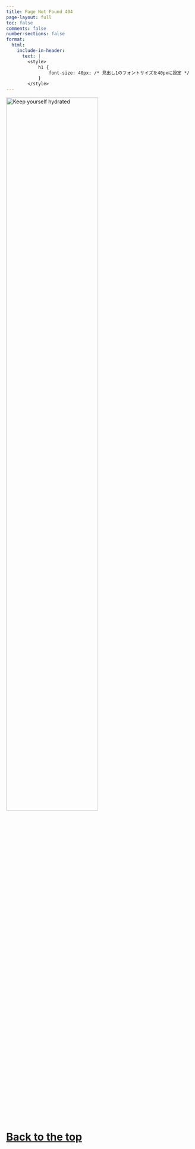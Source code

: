 ```yaml
---
title: Page Not Found 404
page-layout: full
toc: false
comments: false
number-sections: false
format:
  html:
    include-in-header:
      text: | 
        <style>
            h1 {
                font-size: 40px; /* 見出し1のフォントサイズを40pxに設定 */
            }
        </style>
---
```


[![Keep yourself hydrated](static/Files/秋田犬.jpg){fig-align="center" width="70%"}](index.qmd)

# [Back to the top](index.qmd)